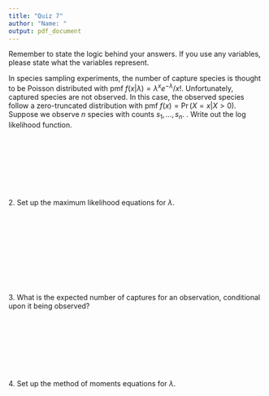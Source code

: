 ```yaml
---
title: "Quiz 7"
author: "Name: "
output: pdf_document
---
```


Remember to state the logic behind your answers.  If you use any variables, please state what the variables represent.

In species sampling experiments, the number of capture species is thought to be Poisson distributed with pmf $f(x | \lambda) = \lambda^{x} e^{-\lambda} / x!$.  Unfortunately, captured species are not observed.  In this case, the observed species follow a zero-truncated distribution with pmf $f(x) = \Pr(X = x | X > 0)$.  Suppose we observe $n$ species with counts $s_{1}, \ldots, s_{n}$. \newline
1. Write out the log likelihood function.
    \
    \
    \
    \
    \
    \
    \
    \
    \
2. Set up the maximum likelihood equations for $\lambda$.  
    \
    \
    \
    \
    \
    \
    \
    \
    \
    \
3.  What is the expected number of captures for an observation, conditional upon it being observed?
\
\
\
\
\
\
\
\
\
4. Set up the method of moments equations for $\lambda$.
    